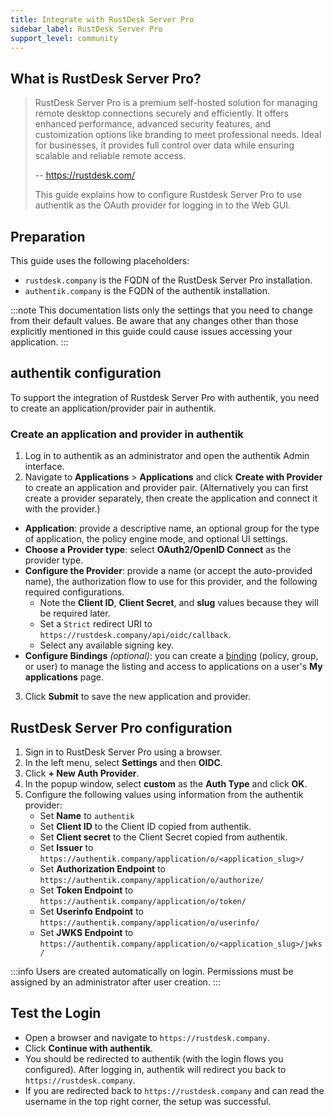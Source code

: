 ```yaml
---
title: Integrate with RustDesk Server Pro
sidebar_label: RustDesk Server Pro
support_level: community
---
```


## What is RustDesk Server Pro?

> RustDesk Server Pro is a premium self-hosted solution for managing remote desktop connections securely and efficiently.
> It offers enhanced performance, advanced security features, and customization options like branding to meet professional needs.
> Ideal for businesses, it provides full control over data while ensuring scalable and reliable remote access.
>
> -- https://rustdesk.com/
>
> This guide explains how to configure Rustdesk Server Pro to use authentik as the OAuth provider for logging in to the Web GUI.

## Preparation

This guide uses the following placeholders:

- `rustdesk.company` is the FQDN of the RustDesk Server Pro installation.
- `authentik.company` is the FQDN of the authentik installation.

:::note
This documentation lists only the settings that you need to change from their default values. Be aware that any changes other than those explicitly mentioned in this guide could cause issues accessing your application.
:::

## authentik configuration

To support the integration of Rustdesk Server Pro with authentik, you need to create an application/provider pair in authentik.

### Create an application and provider in authentik

1. Log in to authentik as an administrator and open the authentik Admin interface.
2. Navigate to **Applications** > **Applications** and click **Create with Provider** to create an application and provider pair. (Alternatively you can first create a provider separately, then create the application and connect it with the provider.)

- **Application**: provide a descriptive name, an optional group for the type of application, the policy engine mode, and optional UI settings.
- **Choose a Provider type**: select **OAuth2/OpenID Connect** as the provider type.
- **Configure the Provider**: provide a name (or accept the auto-provided name), the authorization flow to use for this provider, and the following required configurations.
    - Note the **Client ID**, **Client Secret**, and **slug** values because they will be required later.
    - Set a `Strict` redirect URI to `https://rustdesk.company/api/oidc/callback`.
    - Select any available signing key.
- **Configure Bindings** _(optional)_: you can create a [binding](/docs/add-secure-apps/flows-stages/bindings/) (policy, group, or user) to manage the listing and access to applications on a user's **My applications** page.

3. Click **Submit** to save the new application and provider.

## RustDesk Server Pro configuration

1. Sign in to RustDesk Server Pro using a browser.
2. In the left menu, select **Settings** and then **OIDC**.
3. Click **+ New Auth Provider**.
4. In the popup window, select **custom** as the **Auth Type** and click **OK**.
5. Configure the following values using information from the authentik provider:
    - Set **Name** to `authentik`
    - Set **Client ID** to the Client ID copied from authentik.
    - Set **Client secret** to the Client Secret copied from authentik.
    - Set **Issuer** to `https://authentik.company/application/o/<application_slug>/`
    - Set **Authorization Endpoint** to `https://authentik.company/application/o/authorize/`
    - Set **Token Endpoint** to `https://authentik.company/application/o/token/`
    - Set **Userinfo Endpoint** to `https://authentik.company/application/o/userinfo/`
    - Set **JWKS Endpoint** to `https://authentik.company/application/o/<application_slug>/jwks/`

:::info
Users are created automatically on login. Permissions must be assigned by an administrator after user creation.
:::

## Test the Login

- Open a browser and navigate to `https://rustdesk.company`.
- Click **Continue with authentik**.
- You should be redirected to authentik (with the login flows you configured). After logging in, authentik will redirect you back to `https://rustdesk.company`.
- If you are redirected back to `https://rustdesk.company` and can read the username in the top right corner, the setup was successful.
